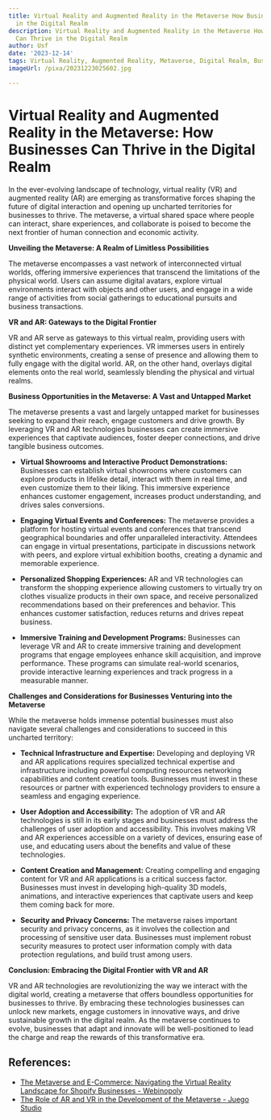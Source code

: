 ```yaml
---
title: Virtual Reality and Augmented Reality in the Metaverse How Businesses Can Thrive
  in the Digital Realm
description: Virtual Reality and Augmented Reality in the Metaverse How Businesses
  Can Thrive in the Digital Realm
author: Usf
date: '2023-12-14'
tags: Virtual Reality, Augmented Reality, Metaverse, Digital Realm, Business Opportunities
imageUrl: /pixa/20231223025602.jpg

---
```

# **Virtual Reality and Augmented Reality in  the Metaverse: How Businesses Can Thrive in the Digital Realm**

In the  ever-evolving landscape of technology, virtual  reality (VR) and augmented reality (AR)  are emerging as transformative forces shaping the future of digital interaction and opening up uncharted territories for businesses to thrive. The metaverse, a virtual  shared space where people can interact, share experiences, and collaborate is poised to become the next frontier of human connection and  economic activity.

**Unveiling the Metaverse: A Realm of Limitless Possibilities**

The metaverse encompasses a vast network of interconnected virtual worlds,  offering immersive experiences that transcend the limitations of the physical world. Users can assume digital avatars, explore virtual environments interact with objects and other users, and engage in a wide range of activities from  social gatherings to educational pursuits and  business transactions.

**VR  and AR: Gateways to the Digital Frontier**

VR and AR serve as  gateways to this virtual  realm,  providing  users with distinct yet complementary experiences. VR immerses users in entirely synthetic environments, creating a sense of presence and allowing  them to fully engage with the digital world. AR,  on the other hand, overlays digital elements onto the real world, seamlessly blending the physical and  virtual realms.

**Business Opportunities in the Metaverse: A Vast  and Untapped Market**

The metaverse presents a vast and largely untapped market for  businesses seeking to expand their reach, engage customers and drive growth. By leveraging VR  and AR technologies businesses can create  immersive experiences that captivate audiences, foster deeper connections, and drive tangible business outcomes.

* **Virtual  Showrooms and Interactive Product Demonstrations:** Businesses can establish virtual showrooms where customers can explore products in lifelike detail, interact with them in  real time, and even customize them to their liking. This immersive experience enhances customer  engagement, increases product understanding, and drives  sales conversions.

* **Engaging Virtual  Events  and Conferences:** The metaverse provides a platform for hosting virtual events and conferences that transcend  geographical boundaries and offer unparalleled  interactivity. Attendees can engage in virtual presentations, participate in discussions network with peers, and explore virtual exhibition booths,  creating a dynamic and memorable  experience.

* **Personalized Shopping  Experiences:** AR and VR technologies can transform the shopping  experience allowing customers to virtually  try on clothes visualize products in their own space, and receive personalized recommendations based on their preferences and behavior.  This enhances customer satisfaction, reduces returns and drives repeat business.

* **Immersive Training and Development Programs:** Businesses can leverage VR and AR to create immersive training and  development programs that engage employees enhance skill acquisition, and improve performance. These programs can simulate  real-world scenarios, provide interactive learning experiences and track progress  in a measurable manner.

**Challenges and Considerations for Businesses Venturing into the Metaverse**

While the metaverse  holds immense potential businesses must also navigate several challenges and considerations to succeed in this uncharted  territory:

* **Technical Infrastructure and Expertise:** Developing  and deploying VR and AR applications requires specialized technical expertise and infrastructure including  powerful computing resources networking capabilities and content creation tools. Businesses must invest in these resources or partner  with experienced technology providers to ensure a seamless  and engaging experience.

* **User Adoption and Accessibility:** The adoption of VR and AR technologies is still in its early  stages  and businesses must address the challenges of user  adoption and accessibility. This involves making VR and AR experiences accessible on a variety of devices, ensuring  ease of use, and educating users about the benefits and  value of these technologies.

*  **Content Creation and Management:**  Creating compelling and engaging  content for  VR and AR applications  is a  critical success factor.  Businesses  must invest in developing high-quality 3D models, animations, and interactive experiences that captivate users and keep  them coming  back for more.

*  **Security and Privacy Concerns:** The  metaverse raises important security and privacy concerns, as it involves the collection and processing of sensitive user  data. Businesses must implement robust security measures to protect  user information comply with data protection regulations, and build  trust among users.

**Conclusion: Embracing the  Digital Frontier with VR and AR**

VR and AR technologies are revolutionizing the way we interact with the digital  world,  creating a metaverse that offers boundless  opportunities for businesses to thrive. By embracing these technologies businesses can unlock new markets, engage customers  in innovative ways,  and drive sustainable growth in the digital realm. As the metaverse continues to evolve, businesses that adapt and innovate will be well-positioned to lead the  charge and  reap the rewards of this transformative era.

## References:
- [The Metaverse and E-Commerce: Navigating the Virtual Reality Landscape for Shopify Businesses - Webinopoly](https://webinopoly.com/blogs/news/the-metaverse-and-e-commerce-navigating-the-virtual-reality-landscape-for-shopify-businesses)
- [The Role of AR and VR in the Development of the Metaverse - Juego Studio](https://www.juegostudio.com/blog/ar-vr-in-metaverse)
